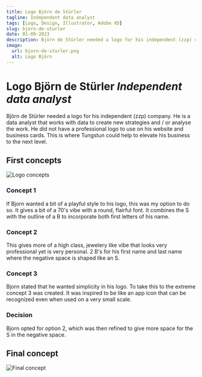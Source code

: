 ```yaml
---
title: Logo Björn de Stürler
tagline: Independent data analyst
tags: [Logo, Design, Illustrator, Adobe XD]
slug: bjorn-de-sturler
date: 01-09-2023
description: Björn de Stürler needed a logo for his independent (zzp) company. He is a data analyst that works with data to create new strategies and / or analyse the work. He did not have a professional logo to use on his website and business cards. This is where Tungstun could help to elevate his business to the next level.
image:
  url: bjorn-de-sturler.png
  alt: Logo Björn
---
```


# Logo Björn de Stürler _Independent data analyst_

Björn de Stürler needed a logo for his independent (zzp) company. He is a data analyst that works with data to create new strategies and / or analyse the work. He did not have a professional logo to use on his website and business cards. This is where Tungstun could help to elevate his business to the next level.

## First concepts

<div class="collapsible">

![Logo concepts](../images/first-concepts.png)


### Concept 1 

If Bjorn wanted a bit of a playful style to his logo, this was my option to do so. It gives a bit of a 70's vibe with a round, flairful font. It combines the S with the outline of a B to incorporate both first letters of his name.

### Concept 2

This gives more of a high class, jewelery like vibe that looks very professional yet is very personal. 2 B's for his first name and last name where the negative space is shaped like an S.

### Concept 3

Bjorn stated that he wanted simplicity in his logo. To take this to the extreme concept 3 was created. It was inspired to be like an app icon that can be recognized even when used on a very small scale.

### Decision

Bjorn opted for option 2, which was then refined to give more space for the S in the negative space. 

</div>

## Final concept
<div class="collapsible">

![Final concept](../images/logo-concept.png)

</div>